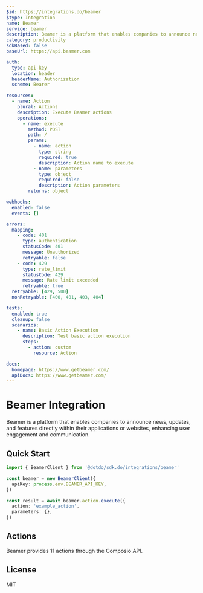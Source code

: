 ```yaml
---
$id: https://integrations.do/beamer
$type: Integration
name: Beamer
service: beamer
description: Beamer is a platform that enables companies to announce news, updates, and features directly within their applications or websites, enhancing user engagement and communication.
category: productivity
sdkBased: false
baseUrl: https://api.beamer.com

auth:
  type: api-key
  location: header
  headerName: Authorization
  scheme: Bearer

resources:
  - name: Action
    plural: Actions
    description: Execute Beamer actions
    operations:
      - name: execute
        method: POST
        path: /
        params:
          - name: action
            type: string
            required: true
            description: Action name to execute
          - name: parameters
            type: object
            required: false
            description: Action parameters
        returns: object

webhooks:
  enabled: false
  events: []

errors:
  mapping:
    - code: 401
      type: authentication
      statusCode: 401
      message: Unauthorized
      retryable: false
    - code: 429
      type: rate_limit
      statusCode: 429
      message: Rate limit exceeded
      retryable: true
  retryable: [429, 500]
  nonRetryable: [400, 401, 403, 404]

tests:
  enabled: true
  cleanup: false
  scenarios:
    - name: Basic Action Execution
      description: Test basic action execution
      steps:
        - action: custom
          resource: Action

docs:
  homepage: https://www.getbeamer.com/
  apiDocs: https://www.getbeamer.com/
---
```


# Beamer Integration

Beamer is a platform that enables companies to announce news, updates, and features directly within their applications or websites, enhancing user engagement and communication.

## Quick Start

```typescript
import { BeamerClient } from '@dotdo/sdk.do/integrations/beamer'

const beamer = new BeamerClient({
  apiKey: process.env.BEAMER_API_KEY,
})

const result = await beamer.action.execute({
  action: 'example_action',
  parameters: {},
})
```

## Actions

Beamer provides 11 actions through the Composio API.

## License

MIT
